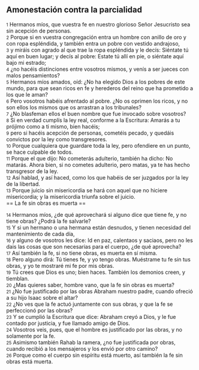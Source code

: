 == Amonestación contra la parcialidad ==

{{anchor|1}} <small>1</small> Hermanos míos, que vuestra fe en nuestro glorioso Señor Jesucristo sea sin acepción de personas.<br>
{{anchor|2}} <small>2</small> Porque si en vuestra congregación entra un hombre con anillo de oro y con ropa espléndida, y también entra un pobre con vestido andrajoso,<br>
{{anchor|3}} <small>3</small> y miráis con agrado al que trae la ropa espléndida y le decís: Siéntate tú aquí en buen lugar; y decís al pobre: Estate tú allí en pie, o siéntate aquí bajo mi estrado;<br>
{{anchor|4}} <small>4</small> ¿no hacéis distinciones entre vosotros mismos, y venís a ser jueces con malos pensamientos?<br>
{{anchor|5}} <small>5</small> Hermanos míos amados, oíd: ¿No ha elegido Dios a los pobres de este mundo, para que sean ricos en fe y herederos del reino que ha prometido a los que le aman?<br>
{{anchor|6}} <small>6</small> Pero vosotros habéis afrentado al pobre. ¿No os oprimen los ricos, y no son ellos los mismos que os arrastran a los tribunales?<br>
{{anchor|7}} <small>7</small> ¿No blasfeman ellos el buen nombre que fue invocado sobre vosotros?<br>
{{anchor|8}} <small>8</small> Si en verdad cumplís la ley real, conforme a la Escritura: Amarás a tu prójimo como a ti mismo, bien hacéis;<br>
{{anchor|9}} <small>9</small> pero si hacéis acepción de personas, cometéis pecado, y quedáis convictos por la ley como transgresores.<br>
{{anchor|10}} <small>10</small> Porque cualquiera que guardare toda la ley, pero ofendiere en un punto, se hace culpable de todos.<br>
{{anchor|11}} <small>11</small> Porque el que dijo: No cometerás adulterio, también ha dicho: No matarás. Ahora bien, si no cometes adulterio, pero matas, ya te has hecho transgresor de la ley.<br>
{{anchor|12}} <small>12</small> Así hablad, y así haced, como los que habéis de ser juzgados por la ley de la libertad.<br>
{{anchor|13}} <small>13</small> Porque juicio sin misericordia se hará con aquel que no hiciere misericordia; y la misericordia triunfa sobre el juicio.<br>
== La fe sin obras es muerta ==

{{anchor|14}} <small>14</small> Hermanos míos, ¿de qué aprovechará si alguno dice que tiene fe, y no tiene obras? ¿Podrá la fe salvarle?<br>
{{anchor|15}} <small>15</small> Y si un hermano o una hermana están desnudos, y tienen necesidad del mantenimiento de cada día,<br>
{{anchor|16}} <small>16</small> y alguno de vosotros les dice: Id en paz, calentaos y saciaos, pero no les dais las cosas que son necesarias para el cuerpo, ¿de qué aprovecha?<br>
{{anchor|17}} <small>17</small> Así también la fe, si no tiene obras, es muerta en sí misma.<br>
{{anchor|18}} <small>18</small> Pero alguno dirá: Tú tienes fe, y yo tengo obras. Muéstrame tu fe sin tus obras, y yo te mostraré mi fe por mis obras.<br>
{{anchor|19}} <small>19</small> Tú crees que Dios es uno; bien haces. También los demonios creen, y tiemblan.<br>
{{anchor|20}} <small>20</small> ¿Mas quieres saber, hombre vano, que la fe sin obras es muerta?<br>
{{anchor|21}} <small>21</small> ¿No fue justificado por las obras Abraham nuestro padre, cuando ofreció a su hijo Isaac sobre el altar?<br>
{{anchor|22}} <small>22</small> ¿No ves que la fe actuó juntamente con sus obras, y que la fe se perfeccionó por las obras?<br>
{{anchor|23}} <small>23</small> Y se cumplió la Escritura que dice: Abraham creyó a Dios, y le fue contado por justicia, y fue llamado amigo de Dios.<br>
{{anchor|24}} <small>24</small> Vosotros veis, pues, que el hombre es justificado por las obras, y no solamente por la fe.<br>
{{anchor|25}} <small>25</small> Asimismo también Rahab la ramera, ¿no fue justificada por obras, cuando recibió a los mensajeros y los envió por otro camino?<br>
{{anchor|26}} <small>26</small> Porque como el cuerpo sin espíritu está muerto, así también la fe sin obras está muerta.<br>
